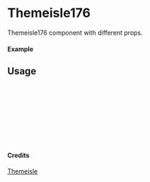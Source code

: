 
<Meta of={Themeisle176} title="Themeisle/Themeisle176" />

# Themeisle176

Themeisle176 component with different props.

#### Example

<Canvas of={Themeisle176.Primary} />

## Usage

```ts
import { Themeisle176 } from "yadl-ui";

const Example = () => {
  return (
      <Themeisle176 />
  );
};

export default Example;
```

#### Credits
[Themeisle](https://themeisle.com/illustrations)

